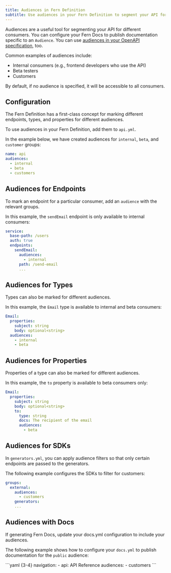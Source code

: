 ```yaml
---
title: Audiences in Fern Definition 
subtitle: Use audiences in your Fern Definition to segment your API for different groups of consumers.
---
```


Audiences are a useful tool for segmenting your API for different consumers. You can configure your Fern Docs to publish documentation specific to an `Audience`. You can use [audiences in your OpenAPI specification](/learn/api-definition/openapi/extensions#audiences), too. 

Common examples of audiences include:

- Internal consumers (e.g., frontend developers who use the API)
- Beta testers
- Customers

By default, if no audience is specified, it will be accessible to all consumers. 

## Configuration

The Fern Definition has a first-class concept for marking different endpoints, types, and properties for different audiences. 

To use audiences in your Fern Definition, add them to `api.yml`. 

In the example below, we have created audiences for `internal`, `beta`, and `customer` groups:

```yaml title='api.yml' {2-5}
name: api 
audiences: 
  - internal 
  - beta 
  - customers
```

## Audiences for Endpoints

To mark an endpoint for a particular consumer, add an `audience` with the relevant groups. 

In this example, the `sendEmail` endpoint is only available to internal consumers:

```yaml title='user.yml' {6-7}
service:
  base-path: /users
  auth: true
  endpoints:
    sendEmail:
      audiences:
        - internal
      path: /send-email
      ...
```

## Audiences for Types

Types can also be marked for different audiences. 

In this example, the `Email` type is available to internal and beta consumers:

```yaml title='user.yml' {5-7}
Email: 
  properties:
    subject: string
    body: optional<string>
  audiences: 
    - internal
    - beta
```

## Audiences for Properties

Properties of a type can also be marked for different audiences. 

In this example, the `to` property is available to beta consumers only:

```yaml title='user.yml' {8-9}
Email: 
  properties:
    subject: string
    body: optional<string>
    to: 
      type: string
      docs: The recipient of the email
      audiences: 
        - beta
```

## Audiences for SDKs

In `generators.yml`, you can apply audience filters so that only certain
endpoints are passed to the generators. 

The following example configures the SDKs to filter for customers:

```yaml title='generators.yml' {3-4}
groups:
  external:
    audiences:
      - customers
    generators: 
    ...
```

## Audiences with Docs 

If generating Fern Docs, update your docs.yml configuration to include your audiences. 

The following example shows how to configure your `docs.yml` to publish documentation for the `public` audience:

<CodeBlock title='docs.yml'>
```yaml {3-4}
navigation:
  - api: API Reference
    audiences:
      - customers
```
</CodeBlock>
